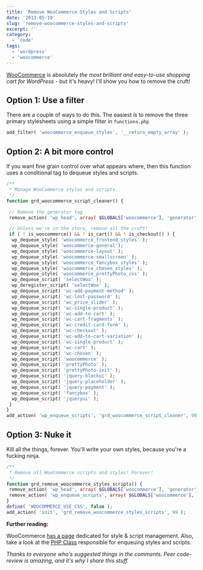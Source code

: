 ```yaml
---
title: 'Remove WooCommerce Styles and Scripts'
date: '2013-05-19'
slug: 'remove-woocommerce-styles-and-scripts'
excerpt: ''
category:
  - 'code'
tags:
  - 'wordpress'
  - 'woocommerce'
---
```


[WooCommerce](http://www.woothemes.com/woocommerce/) is absolutely *the most brilliant and easy-to-use shopping cart for WordPress* - but it's heavy! I'll show you how to remove the cruft!

## **Option 1**: Use a filter

There are a couple of ways to do this. The easiest is to remove the three primary stylesheets using a simple filter in `functions.php`

```php
add_filter( 'woocommerce_enqueue_styles', '__return_empty_array' );
```

## **Option 2**: A bit more control

If you want fine grain control over what appears where, then this function uses a conditional tag to dequeue styles and scripts.

```php
/**
 * Manage WooCommerce styles and scripts.
 */
function grd_woocommerce_script_cleaner() {

 // Remove the generator tag
 remove_action( 'wp_head', array( $GLOBALS['woocommerce'], 'generator' ) );

 // Unless we're in the store, remove all the cruft!
 if ( ! is_woocommerce() && ! is_cart() && ! is_checkout() ) {
  wp_dequeue_style( 'woocommerce_frontend_styles' );
  wp_dequeue_style( 'woocommerce-general');
  wp_dequeue_style( 'woocommerce-layout' );
  wp_dequeue_style( 'woocommerce-smallscreen' );
  wp_dequeue_style( 'woocommerce_fancybox_styles' );
  wp_dequeue_style( 'woocommerce_chosen_styles' );
  wp_dequeue_style( 'woocommerce_prettyPhoto_css' );
  wp_dequeue_script( 'selectWoo' );
  wp_deregister_script( 'selectWoo' );
  wp_dequeue_script( 'wc-add-payment-method' );
  wp_dequeue_script( 'wc-lost-password' );
  wp_dequeue_script( 'wc_price_slider' );
  wp_dequeue_script( 'wc-single-product' );
  wp_dequeue_script( 'wc-add-to-cart' );
  wp_dequeue_script( 'wc-cart-fragments' );
  wp_dequeue_script( 'wc-credit-card-form' );
  wp_dequeue_script( 'wc-checkout' );
  wp_dequeue_script( 'wc-add-to-cart-variation' );
  wp_dequeue_script( 'wc-single-product' );
  wp_dequeue_script( 'wc-cart' );
  wp_dequeue_script( 'wc-chosen' );
  wp_dequeue_script( 'woocommerce' );
  wp_dequeue_script( 'prettyPhoto' );
  wp_dequeue_script( 'prettyPhoto-init' );
  wp_dequeue_script( 'jquery-blockui' );
  wp_dequeue_script( 'jquery-placeholder' );
  wp_dequeue_script( 'jquery-payment' );
  wp_dequeue_script( 'fancybox' );
  wp_dequeue_script( 'jqueryui' );
 }
}
add_action( 'wp_enqueue_scripts', 'grd_woocommerce_script_cleaner', 99 );
```

## **Option 3**: Nuke it

Kill all the things, forever. You'll write your own styles, because you're a fucking ninja.

```php
/**
 * Remove all WooCommerce scripts and styles! Forever!
 */
function grd_remove_woocommerce_styles_scripts() {
 remove_action( 'wp_head', array( $GLOBALS['woocommerce'], 'generator' ) );
 remove_action( 'wp_enqueue_scripts', array( $GLOBALS['woocommerce'], 'frontend_scripts' ) );
}
define( 'WOOCOMMERCE_USE_CSS', false );
add_action( 'init', 'grd_remove_woocommerce_styles_scripts', 99 );
```

**Further reading:**

WooCommerce [has a page](http://docs.woothemes.com/document/disable-the-default-stylesheet/) dedicated for style & script management. Also, take a look at the [PHP Class](http://docs.woothemes.com/wc-apidocs/source-class-WC_Frontend_Scripts.html) responsible for enqueuing styles and scripts.

_Thanks to everyone who's suggested things in the comments. Peer code-review is amazing, and it's why I share this stuff._
